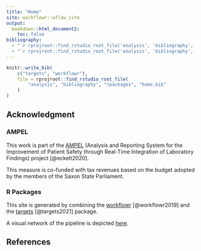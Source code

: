 ```yaml
---
title: "Home"
site: workflowr::wflow_site
output:
  bookdown::html_document2:
    toc: false
bibliography:
  - "`r rprojroot::find_rstudio_root_file('analysis', 'bibliography', 'bibliography.bib')`"
  - "`r rprojroot::find_rstudio_root_file('analysis', 'bibliography', 'rpackages', 'home.bib')`"
---
```


```r
knitr::write_bib(
    c("targets", "workflowr"),
    file = rprojroot::find_rstudio_root_file(
        "analysis", "bibliography", "rpackages", "home.bib"
    )
)
```

## Acknowledgment

### AMPEL

This work is part of the [AMPEL](https://ampel.care/en/)
(Analysis and Reporting System for the Improvement of Patient Safety through
Real-Time Integration of Laboratory Findings) project [@eckelt2020].

This measure is co-funded with tax revenues based on the budget adopted by
the members of the Saxon State Parliament.

### R Packages

This site is generated by combining the
[workflowr](https://jdblischak.github.io/workflowr/) [@workflowr2019] and the
[targets](https://docs.ropensci.org/targets/) [@targets2021] package.

A visual network of the pipeline is depicted [here](pipeline.html).

## References
